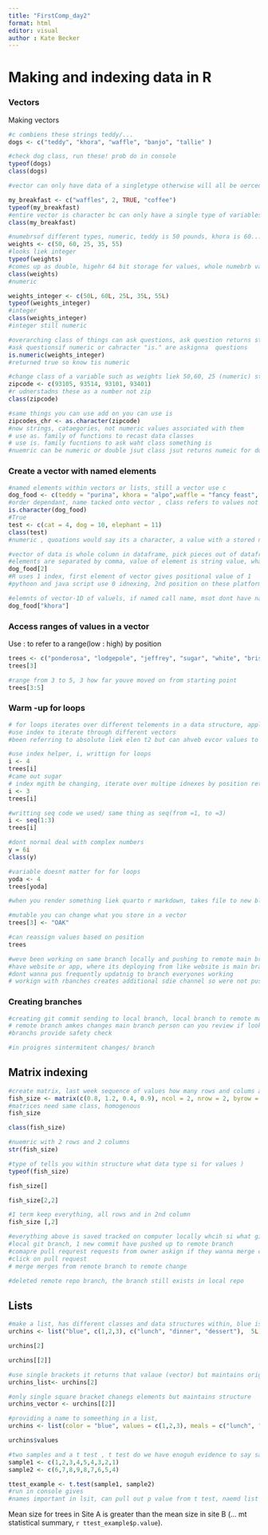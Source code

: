 ```yaml
---
title: "FirstComp_day2"
format: html
editor: visual 
author : Kate Becker
---
```


# Making and indexing data in R

### Vectors

Making vectors

```r
#c combiens these strings teddy/...
dogs <- c("teddy", "khora", "waffle", "banjo", "tallie" )

#check dog class, run these! prob do in console
typeof(dogs)
class(dogs)

#vector can only have data of a singletype otherwise will all be oerced into save


```

```r
my_breakfast <- c("waffles", 2, TRUE, "coffee")
typeof(my_breakfast)
#entire vector is character bc can only have a single type of variables, waffles 2 and true are different variables but stored as characters to be part of single vector 
class(my_breakfast)
```

```r
#numebrsof different types, numeric, teddy is 50 pounds, khora is 60...
weights <- c(50, 60, 25, 35, 55)
#looks liek integer
typeof(weights)
#comes up as double, higehr 64 bit storage for values, whole numebrb values will default to dooubles, numebrs tht can have decimals when you do calcualtions
class(weights)
#numeric
```

```r
weights_integer <- c(50L, 60L, 25L, 35L, 55L)
typeof(weights_integer) 
#integer 
class(weights_integer)
#integer still numeric 
```

```r
#overarching class of things can ask questions, ask question returns string, what is class of vector weights, waht as logical if  nuemric keep and not throw it out if nuemric coerce to string or not, binary question to ask if condition is met 
#ask questionsif numeric or cahracter "is." are askignna  questions
is.numeric(weights_integer)
#returned true so know tis numeric
```

```r
#change class of a variable such as weights liek 50,60, 25 (numeric) store new version with characters...
zipcode <- c(93105, 93514, 93101, 93401)
#r udnerstadns these as a number not zip
class(zipcode)

```

```r
#same things you can use add on you can use is
zipcodes_chr <- as.character(zipcode)
#now strings, cataegories, not numeric values associated with them 
# use as. family of functions to recast data classes
# use is. family fucntions to ask waht class something is 
#nuemric can be numeric or double jsut class jsut returns numeic for doubles, use class, less interested in knowing float/double/integer 

```

### Create a vector with named elements

```r
#named elements within vectors or lists, still a vector use c
dog_food <- c(teddy = "purina", khora = "alpo",waffle = "fancy feast", bango = "blue diamond", tallie = "Farmer's dog")
#order dependant, name tacked onto vector , class refers to values not names 
is.character(dog_food)
#True 
test <- c(cat = 4, dog = 10, elephant = 11)
class(test)
#numeric , quoations would say its a character, a value with a stored name but name isnt a vector value
```

```r
#vector of data is whole column in dataframe, pick pieces out of dataframe
#elements are separated by comma, value of element is string value, what is value of (Dog name): square brackets immediately follows vector name
dog_food[2]
#R uses 1 index, first element of vector gives positional value of 1
#pythoon and java script use 0 idnexing, 2nd position on these platforms its 1 
```

```r
#elemnts of vector-1D of valuels, if named call name, msot dont have name associated with him 
dog_food["khora"]
```

### Access ranges of values in a vector

Use : to refer to a range(low : high) by position

```r
trees <- c("ponderosa", "lodgepole", "jeffrey", "sugar", "white", "bristlecone")
trees[3]

#range from 3 to 5, 3 how far youve moved on from starting point
trees[3:5]

```

### Warm -up for loops

```r
# for loops iterates over different telements in a data structure, applies does something with vallues and returns something mew 
#use index to iterate through different vectors 
#been referring to absolute liek elen t2 but can ahveb evcor values to iterate over 
```

```r
#use index helper, i, writtign for loops
i <- 4
trees[i] 
#came out sugar
# index mgith be changing, iterate over multipe idnexes by position returnign something for each one 
i <- 3 
trees[i]
```

```r
#writting seq code we used/ same thing as seq(from =1, to =3)
i <- seq(1:3)
trees[i]

```

```r
#dont normal deal with complex numbers
y = 6i
class(y)
```

```r
#variable doesnt matter for for loops 
yoda <- 4
trees[yoda]
```

```r
#when you render something liek quarto r markdown, takes file to new black working section, doesnt last, moves and evaluates in empty session running from top down, linear, woudl this work in a new working session, rendering puts code et new working session to reproduce 
```

```r
#mutable you can change what you store in a vector 
trees[3] <- "OAK"

#can reassign values based on position 
trees
```

```r
#weve been working on same branch locally and pushing to remote main branch, then pulling down to local branch 
#have website or app, where its deploying from like website is main branch, iteraitngon stuff pushign to maiin branch wehn you push, push you udpate your web page, workign on soething but want it obe stored but dont want it to be stored 
#dont wanna pus frequently updatnig to branch everyones working 
# workign with rbanches creates additional sdie channel so were not pushing or pulling from main creates intermediate place to work 

```

### Creating branches

```r
#creating git commit sending to local branch, local branch to remote main branch on git, dont wanna mess directly with main branch peopel are working on it so make side branch, lcoal branch to remote branch pushign there rather than remote main, merge into main 
# remote branch amkes changes main branch person can you review if looks good merge branch to main branchh then delete branch if you would like
#branchs provide safety check 

```

```r
#in proigres sintermitent changes/ branch
```

## Matrix indexing

```r
#create matrix, last week sequence of values how many rows and colums and popualte by columns or rows? but now!!
fish_size <- matrix(c(0.8, 1.2, 0.4, 0.9), ncol = 2, nrow = 2, byrow = FALSE)
#matrices need same class, homogenous
fish_size
```

```r
class(fish_size)
```

```r
#nuemric with 2 rows and 2 columns
str(fish_size)
```

```r
#type of tells you within structure what data type si for values )
typeof(fish_size)
```

```r
fish_size[]
```

```r
fish_size[2,2]
```

```r
#1 term keep everything, all rows and in 2nd column 
fish_size [,2]
```

```r
#everything above is saved tracked on computer locally whcih si what git does, is tracked in new branch 1 
#local git branch, 1 new commit have pushed up to remote branch
#comapre pull requrest requests from owner askign if they wanna merge changes
#click on pull request 
# merge merges from remote branch to remote change 

```

```r
#deleted remote repo branch, the branch still exists in local repo

```

## Lists

```r
#make a list, has different classes and data structures within, blue is first element in list, make a numeric vector then a character vector, 5L  
urchins <- list("blue", c(1,2,3), c("lunch", "dinner", "dessert"),  5L)
```

```r
urchins[2]
```

```r
urchins[[2]]
```

```r
#use single brackets it returns that valaue (vector) but maintains originial data structure, still a list, double squared brackeets 1 
urchins_list<- urchins[2]
```

```r
#only single square bracket chanegs elements but maintains structure 
urchins_vector <- urchins[[2]]
```

```r
#providing a name to someething in a list, 
urchins <- list(color = "blue", values = c(1,2,3), meals = c("lunch", "dinner", "dessert"), cost = 5L)
```

```r
urchins$values
```

```r
#two samples and a t test , t test do we have enoguh evidence to say sample was drawn from popuialtions with same means at least 7.796e-05 as different as sampels we foundm, unclieky but binary cutoff, that is so low its below threshold for 0.05, unlikely enogh from random chance if came from popualtions from same mean, reject null that from same pop with same mean , retain alternative drawn from different means to start with 
sample1 <- c(1,2,3,4,5,4,3,2,1)
sample2 <- c(6,7,8,9,8,7,6,5,4)

ttest_example <- t.test(sample1, sample2)
#run in console gives 
#names important in lsit, can pull out p value from t test, naemd list and can access piece of lsit by a single name 

```

Mean size for trees in Site A is greater than the mean size in site B (... mt statistical summary, `r ttest_example$p.value`).


